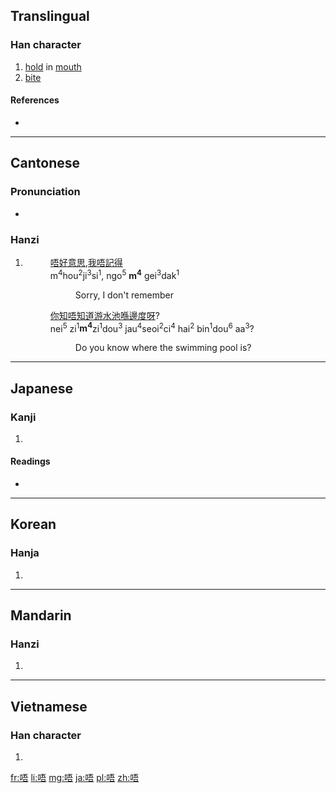 ==Translingual==

===Han character===
{{Han char|rn=30|rad=口|as=07|sn=10|four=6106<sub>1</sub>|canj=口一一口 (RMMR), X口一一口 (XRMMR)|ids=⿰[[口]][[吾]]}}

# [[hold]] in [[mouth]]
# [[bite]]

====References====
* {{Han ref|kx=0193.051|dkj=03741|dj=0413.110|hdz=10627.020|uh=5514|ud=21780|bh=ADF8|bd=44536}}

----

==Cantonese==

===Pronunciation===
* {{IPA|/m̩˨˩/|lang=yue}}

===Hanzi===
{{yue-hanzi|jyut=|y=m4, ng4}}

# {{non-gloss definition|Put before a verb to make it negative.}}
#: [[唔好意思]],[[我]][[唔]][[記得]]
#: m<sup>4</sup>hou<sup>2</sup>ji<sup>3</sup>si<sup>1</sup>, ngo<sup>5</sup> '''m<sup>4</sup>''' gei<sup>3</sup>dak<sup>1</sup>
#:: Sorry, I don't remember
#: [[你]][[知]][[唔]][[知道]][[游水池]][[喺]][[邊度]][[呀]]?
#: nei<sup>5</sup> zi<sup>1</sup>'''m<sup>4</sup>'''zi<sup>1</sup>dou<sup>3</sup> jau<sup>4</sup>seoi<sup>2</sup>ci<sup>4</sup> hai<sup>2</sup> bin<sup>1</sup>dou<sup>6</sup> aa<sup>3</sup>?
#:: Do you know where the swimming pool is?

{{attention|yue}}

----

==Japanese==

===Kanji===
{{ja-kanji|grade=|rs=口07}}

# {{defn|lang=ja|sort=口07}}

====Readings====
* {{ja-readings|on=[[ご]] (go)|kun=}}

----

==Korean==

===Hanja===
{{ko-hanja|hangeul=오|rv=o|mr=o}}

# {{defn|lang=ko|sort=口07}}

----

==Mandarin==

===Hanzi===
{{cmn-hanzi|pin=[[wú]] ([[wu2]])|wg=wu<sup>2</sup>}}

# {{defn|lang=cmn|sort=口07}}

----

==Vietnamese==

===Han character===
{{vi-hantu|[[ngô]]|rs=口07}}

# {{defn|lang=vi|sort=口07}}

[[fr:唔]]
[[li:唔]]
[[mg:唔]]
[[ja:唔]]
[[pl:唔]]
[[zh:唔]]